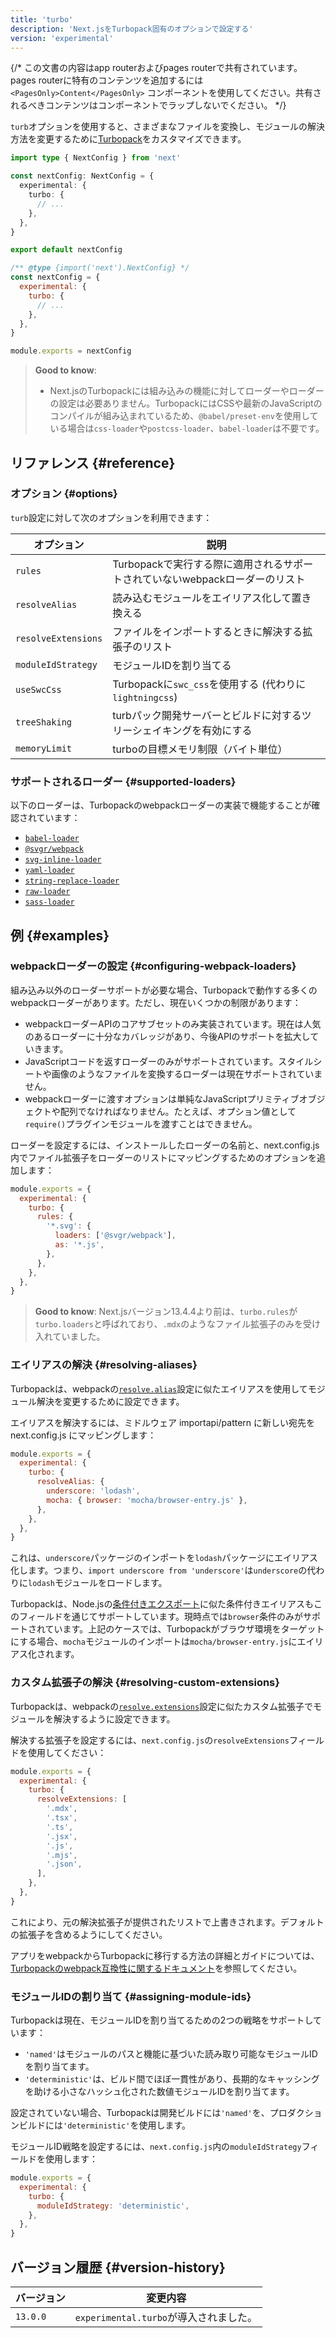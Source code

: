 ```yaml
---
title: 'turbo'
description: 'Next.jsをTurbopack固有のオプションで設定する'
version: 'experimental'
---
```


{/* この文書の内容はapp routerおよびpages routerで共有されています。pages routerに特有のコンテンツを追加するには `<PagesOnly>Content</PagesOnly>` コンポーネントを使用してください。共有されるべきコンテンツはコンポーネントでラップしないでください。 */}

`turb`オプションを使用すると、さまざまなファイルを変換し、モジュールの解決方法を変更するために[Turbopack](/docs/architecture/turbopack)をカスタマイズできます。

<Tabs>
<TabItem value="ts" label="TypeScript">

```ts title="next.config.ts" switcher
import type { NextConfig } from 'next'

const nextConfig: NextConfig = {
  experimental: {
    turbo: {
      // ...
    },
  },
}

export default nextConfig
```

</TabItem>
<TabItem value="js" label="JavaScript">

```js title="next.config.js" switcher
/** @type {import('next').NextConfig} */
const nextConfig = {
  experimental: {
    turbo: {
      // ...
    },
  },
}

module.exports = nextConfig
```

</TabItem>
</Tabs>

> **Good to know**:
>
> - Next.jsのTurbopackには組み込みの機能に対してローダーやローダーの設定は必要ありません。TurbopackにはCSSや最新のJavaScriptのコンパイルが組み込まれているため、`@babel/preset-env`を使用している場合は`css-loader`や`postcss-loader`、`babel-loader`は不要です。

## リファレンス {#reference}

### オプション {#options}

`turb`設定に対して次のオプションを利用できます：

| オプション          | 説明                                                                         |
| ------------------- | ---------------------------------------------------------------------------- |
| `rules`             | Turbopackで実行する際に適用されるサポートされていないwebpackローダーのリスト |
| `resolveAlias`      | 読み込むモジュールをエイリアス化して置き換える                               |
| `resolveExtensions` | ファイルをインポートするときに解決する拡張子のリスト                         |
| `moduleIdStrategy`  | モジュールIDを割り当てる                                                     |
| `useSwcCss`         | Turbopackに`swc_css`を使用する (代わりに`lightningcss`)                      |
| `treeShaking`       | turbパック開発サーバーとビルドに対するツリーシェイキングを有効にする         |
| `memoryLimit`       | turboの目標メモリ制限（バイト単位）                                          |

### サポートされるローダー {#supported-loaders}

以下のローダーは、Turbopackのwebpackローダーの実装で機能することが確認されています：

- [`babel-loader`](https://www.npmjs.com/package/babel-loader)
- [`@svgr/webpack`](https://www.npmjs.com/package/@svgr/webpack)
- [`svg-inline-loader`](https://www.npmjs.com/package/svg-inline-loader)
- [`yaml-loader`](https://www.npmjs.com/package/yaml-loader)
- [`string-replace-loader`](https://www.npmjs.com/package/string-replace-loader)
- [`raw-loader`](https://www.npmjs.com/package/raw-loader)
- [`sass-loader`](https://www.npmjs.com/package/sass-loader)

## 例 {#examples}

### webpackローダーの設定 {#configuring-webpack-loaders}

組み込み以外のローダーサポートが必要な場合、Turbopackで動作する多くのwebpackローダーがあります。ただし、現在いくつかの制限があります：

- webpackローダーAPIのコアサブセットのみ実装されています。現在は人気のあるローダーに十分なカバレッジがあり、今後APIのサポートを拡大していきます。
- JavaScriptコードを返すローダーのみがサポートされています。スタイルシートや画像のようなファイルを変換するローダーは現在サポートされていません。
- webpackローダーに渡すオプションは単純なJavaScriptプリミティブオブジェクトや配列でなければなりません。たとえば、オプション値として`require()`プラグインモジュールを渡すことはできません。

ローダーを設定するには、インストールしたローダーの名前と、next.config.js内でファイル拡張子をローダーのリストにマッピングするためのオプションを追加します：

```js title="next.config.js"
module.exports = {
  experimental: {
    turbo: {
      rules: {
        '*.svg': {
          loaders: ['@svgr/webpack'],
          as: '*.js',
        },
      },
    },
  },
}
```

> **Good to know**: Next.jsバージョン13.4.4より前は、`turbo.rules`が `turbo.loaders`と呼ばれており、`.mdx`のようなファイル拡張子のみを受け入れていました。

### エイリアスの解決 {#resolving-aliases}

Turbopackは、webpackの[`resolve.alias`](https://webpack.js.org/configuration/resolve/#resolvealias)設定に似たエイリアスを使用してモジュール解決を変更するために設定できます。

エイリアスを解決するには、ミドルウェア importapi/pattern に新しい宛先を next.config.js にマッピングします：

```js title="next.config.js"
module.exports = {
  experimental: {
    turbo: {
      resolveAlias: {
        underscore: 'lodash',
        mocha: { browser: 'mocha/browser-entry.js' },
      },
    },
  },
}
```

これは、`underscore`パッケージのインポートを`lodash`パッケージにエイリアス化します。つまり、`import underscore from 'underscore'`は`underscore`の代わりに`lodash`モジュールをロードします。

Turbopackは、Node.jsの[条件付きエクスポート](https://nodejs.org/docs/latest-v18.x/api/packages.html#conditional-exports)に似た条件付きエイリアスもこのフィールドを通じてサポートしています。現時点では`browser`条件のみがサポートされています。上記のケースでは、Turbopackがブラウザ環境をターゲットにする場合、`mocha`モジュールのインポートは`mocha/browser-entry.js`にエイリアス化されます。

### カスタム拡張子の解決 {#resolving-custom-extensions}

Turbopackは、webpackの[`resolve.extensions`](https://webpack.js.org/configuration/resolve/#resolveextensions)設定に似たカスタム拡張子でモジュールを解決するように設定できます。

解決する拡張子を設定するには、`next.config.js`の`resolveExtensions`フィールドを使用してください：

```js title="next.config.js"
module.exports = {
  experimental: {
    turbo: {
      resolveExtensions: [
        '.mdx',
        '.tsx',
        '.ts',
        '.jsx',
        '.js',
        '.mjs',
        '.json',
      ],
    },
  },
}
```

これにより、元の解決拡張子が提供されたリストで上書きされます。デフォルトの拡張子を含めるようにしてください。

アプリをwebpackからTurbopackに移行する方法の詳細とガイドについては、[Turbopackのwebpack互換性に関するドキュメント](https://turbo.build/pack/docs/migrating-from-webpack)を参照してください。

### モジュールIDの割り当て {#assigning-module-ids}

Turbopackは現在、モジュールIDを割り当てるための2つの戦略をサポートしています：

- `'named'`はモジュールのパスと機能に基づいた読み取り可能なモジュールIDを割り当てます。
- `'deterministic'`は、ビルド間でほぼ一貫性があり、長期的なキャッシングを助ける小さなハッシュ化された数値モジュールIDを割り当てます。

設定されていない場合、Turbopackは開発ビルドには`'named'`を、プロダクションビルドには`'deterministic'`を使用します。

モジュールID戦略を設定するには、`next.config.js`内の`moduleIdStrategy`フィールドを使用します：

```js title="next.config.js"
module.exports = {
  experimental: {
    turbo: {
      moduleIdStrategy: 'deterministic',
    },
  },
}
```

## バージョン履歴 {#version-history}

| バージョン | 変更内容                               |
| ---------- | -------------------------------------- |
| `13.0.0`   | `experimental.turbo`が導入されました。 |
